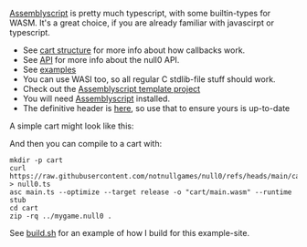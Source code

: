 
<Callout emoji='A'>[Assemblyscript](https://www.assemblyscript.org/) is pretty much typescript, with some builtin-types for WASM. It's a great choice, if you are already familiar with javascirpt or typescript.</Callout>

- See [cart structure](/null0/cart) for more info about how callbacks work.
- See [API](/null0/api) for more info about the null0 API.
- See [examples](https://github.com/notnullgames/notnullgames/tree/main/examples/as)
- You can use WASI too, so all regular C stdlib-file stuff should work.
- Check out the [Assemblyscript template project](https://github.com/notnullgames/cart_as)
- You will need [Assemblyscript](https://www.assemblyscript.org/) installed.
- The definitive header is [here](https://github.com/notnullgames/null0/blob/main/carts/as/null0.ts), so use that to ensure yours is up-to-date

A simple cart might look like this:

<Example src='as/circle/main.ts' />

<Null0Cart src='/carts/as-circle.null0' />

And then you can compile to a cart with:

```shell
mkdir -p cart
curl https://raw.githubusercontent.com/notnullgames/null0/refs/heads/main/carts/as/null0.ts > null0.ts
asc main.ts --optimize --target release -o "cart/main.wasm" --runtime stub
cd cart
zip -rq ../mygame.null0 .
```

See [build.sh](https://github.com/notnullgames/notnullgames/tree/main/examples/build.sh) for an example of how I build for this example-site.
